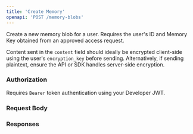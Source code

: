```yaml
---
title: 'Create Memory'
openapi: 'POST /memory-blobs'
---
```


Create a new memory blob for a user. Requires the user's ID and Memory Key obtained from an approved access request.

Content sent in the `content` field should ideally be encrypted client-side using the user's `encryption_key` before sending. Alternatively, if sending plaintext, ensure the API or SDK handles server-side encryption.

### Authorization

Requires `Bearer` token authentication using your Developer JWT.

### Request Body

### Responses 
